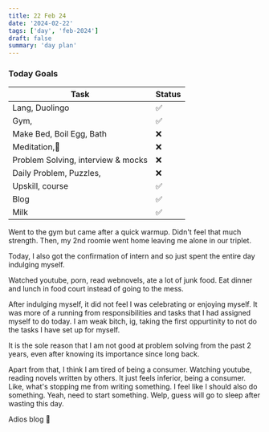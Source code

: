 ```yaml
---
title: 22 Feb 24
date: '2024-02-22'
tags: ['day', 'feb-2024']
draft: false
summary: 'day plan'
---
```


### Today Goals

| Task                               | Status |
| ---------------------------------- | ------ |
| Lang, Duolingo                     | ✅     |
| Gym,                               | ✅     |
| Make Bed, Boil Egg, Bath           | ❌     |
| Meditation,🙏                      | ❌     |
| Problem Solving, interview & mocks | ❌     |
| Daily Problem, Puzzles,            | ❌     |
| Upskill, course                    | ✅     |
| Blog                               | ✅     |
| Milk                               | ✅     |

Went to the gym but came after a quick warmup. Didn't feel that much strength.
Then, my 2nd roomie went home leaving me alone in our triplet.

Today, I also got the confirmation of intern and so just spent the entire day indulging myself.

Watched youtube, porn, read webnovels, ate a lot of junk food. Eat dinner and lunch in food court instead of going to the mess.

After indulging myself, it did not feel I was celebrating or enjoying myself. It was more of a running from responsibilities and tasks that I had assigned myself to do today.
I am weak bitch, ig, taking the first oppurtinity to not do the tasks I have set up for myself.

It is the sole reason that I am not good at problem solving from the past 2 years, even after knowing its importance since long back.

Apart from that, I think I am tired of being a consumer. Watching youtube, reading novels written by others. It just feels inferior, being a consumer.
Like, what's stopping me from writing something.
I feel like I should also do something.
Yeah, need to start something. Welp, guess will go to sleep after wasting this day.

Adios blog 👋
